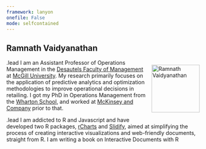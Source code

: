 ```yaml
---
framework: lanyon
onefile: False
mode: selfcontained
---
```


## Ramnath Vaidyanathan

<div style="float: right;padding-left:15px;">
  <img src="images/ramnath.png" alt="Ramnath Vaidyanathan" title="Ramnath Vaidyanathan" width="125px"/>
</div>

.lead I am an Assistant Professor of Operations Management in the [Desautels Faculty of Management](http://www.mcgill.ca/desautels/) at [McGill University](http://www.mcgill.ca). My research primarily focuses on the application of predictive analytics and optimization methodologies to improve operational decisions in retailing. I got my PhD in Operations Management from the [Wharton School](http://www.wharton.upenn.edu/), and worked at [McKinsey and Company](http://www.mckinsey.com/) prior to that.

.lead I am addicted to R and Javascript and have developed two R packages,  [rCharts](http://rcharts.io) and [Slidify](http://slidify.github.io), aimed at simplifying the process of creating interactive visualizations and web-friendly documents, straight from R. I am writing a book on Interactive Documents with R


<style>
  .lead {
    margin-bottom: 20px;
    font-size: 1.1rem;
    font-weight: 200;
    line-height: 1.4;
    text-align: justify;
  }
</style>
